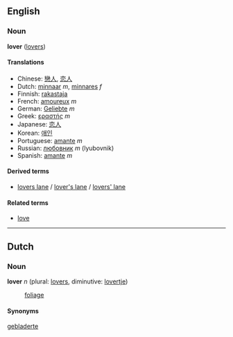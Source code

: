 ==English==
===Noun===
'''lover''' ([[lovers]])

====Translations====
*Chinese: [[戀人]], [[恋人]]
*Dutch: [[minnaar]] ''m'', [[minnares]] ''f''
*Finnish: [[rakastaja]]
*French: [[amoureux]] ''m''
*German: [[Geliebte]] ''m''
*Greek: [[εραστής]] ''m''
*Japanese: [[恋人]]
*Korean: [[애인]]
*Portuguese: [[amante]] ''m''
*Russian: [[любовник]] ''m'' (lyubovnik)
*Spanish: [[amante]] ''m''

====Derived terms====
*[[lovers lane]] / [[lover's lane]] / [[lovers' lane]]

====Related terms====
*[[love]]

----
==Dutch==
===Noun===
'''lover''' ''n'' (plural: [[lovers]], diminutive: [[lovertje]])

:[[foliage]]

====Synonyms====
[[gebladerte]]